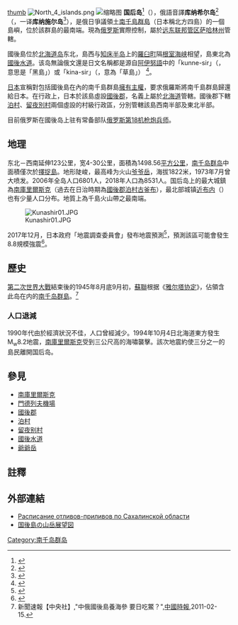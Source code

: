 [[file:Проливы_Курильских_островов_Юг.png|thumb]]
[[File:North_4_islands.png|thumb]]
[[File:Yuzhno-Kurilsk_central_square.jpg|缩略图]]
'''国后岛'''<ref>{{cite web|title=萨哈林州自然环境|url=http://www.crc.mofcom.gov.cn/article/wangshangtuijie/200408/42535_1.html|website=中俄投资促进网|accessdate=2017-04-08|date=2004-08-26|archive-date=2017-08-16|archive-url=https://web.archive.org/web/20170816194255/http://www.crc.mofcom.gov.cn/article/wangshangtuijie/200408/42535_1.html|dead-url=no}}</ref>（{{jpn|j=国後島|hg=くなしりとう|rm=Kunashiritō|f=y}}），俄語音譯'''库纳希尔岛'''<ref>{{cite news|url=http://sputniknews.cn/russia/201807221025940268/|title=日本今年首个免签赴俄代表团飞抵千岛群岛|publisher=俄罗斯卫星通讯社|date=2018-07-22|accessdate=2019-07-09|archive-date=2020-12-08|archive-url=https://web.archive.org/web/20201208054141/http://sputniknews.cn/russia/201807221025940268/|dead-url=no}}</ref>（{{lang-rus|Кунашир|Kunashir}}，一译'''库纳施尔岛'''<ref>{{cite news|url=http://sputniknews.cn/politics/201806171025674763/|title=媒体：日本对俄罗斯在伊图鲁普岛举行导弹演习的计划表示遗憾|publisher=俄罗斯卫星通讯社|date=2018-06-17|accessdate=2019-07-09|archive-date=2020-12-08|archive-url=https://web.archive.org/web/20201208052930/http://sputniknews.cn/politics/201806171025674763/|dead-url=no}}</ref>），是俄日爭議領土[[南千島群島|南千島群島]]（日本稱北方四島）的一個島嶼，位於該群島的最南端。現為[[俄罗斯|俄罗斯]]實際控制，屬於[[远东联邦管区|远东联邦管区]][[萨哈林州|萨哈林州]]管轄。

國後島位於[[北海道岛|北海道岛]]东北，島西与[[知床半岛|知床半岛]]上的[[羅臼町|羅臼町]]隔[[根室海峡|根室海峡]]相望，島東北為[[國後水道|國後水道]]。该岛無論俄文還是日文名稱都是源自[[阿伊努語|阿伊努語]]中的「kunne-sir」（{{lang|ja|クンネ・シリ}}，意思是「黑島」）或「kina-sir」（{{lang|ja|キナ・シリ}}，意為「草島」） <ref>{{Cite web|url=http://www.pref.hokkaido.lg.jp/ks/ass/grp/4150.pdf|title=アイヌ語地名リスト|accessdate=2017-08-16|author=北海道庁|date=|publisher=北海道庁|archive-date=2018-04-17|archive-url=https://web.archive.org/web/20180417012355/http://www.pref.hokkaido.lg.jp/ks/ass/grp/4150.pdf|dead-url=no}}</ref>。

[[日本|日本]]宣稱對包括國後島在內的南千島群島[[南千島群島爭議|擁有主權]]，要求俄羅斯將南千島群島歸還給日本。在行政上，日本於該島虛設[[國後郡|國後郡]]，名義上屬於[[北海道|北海道]]管轄。國後郡下轄[[泊村_(北海道根室振興局)|泊村]]、[[留夜別村|留夜別村]]兩個虛設的村級行政區，分別管轄該島西南半部及東北半部。

目前俄罗斯在國後岛上驻有常备部队[[俄罗斯第18机枪炮兵师|俄罗斯第18机枪炮兵师]]。

== 地理 ==
东北－西南延伸123公里，宽4-30公里，面積為1498.56[[平方公里|平方公里]]，[[南千岛群岛|南千岛群岛]]中面積僅次於[[擇捉島|擇捉島]]。地形陡峻，最高峰为火山[[爷爷岳|爷爷岳]]，海拔1822米，1973年7月曾大喷发。2006年全岛人口6801人，2018年人口為8531人。国后岛上的最大城鎮為[[南庫里爾斯克|南庫里爾斯克]]（過去在日治時期為[[國後郡|國後郡]][[泊村_(北海道根室支廳)|泊村]][[南庫里爾斯克|古釜布]]），最北部城镇[[近布内|近布内]]（{{lang-ru|Отрада}}）也有少量人口分布。地質上為千島火山帶之最南端。

[[File:Kunashir01.JPG|thumb]]

2017年12月，日本政府「地震調查委員會」發布地震預測<ref>{{cite web|url=https://news.ebc.net.tw/news.php?nid=91044|title=遊日注意！北海道恐爆規模9強震 日官方：非常緊迫|publisher=ebc|accessdate=2017-12-20|date=2017-12-19|language=zh-tw|archive-date=2017-12-22|archive-url=https://web.archive.org/web/20171222051504/https://news.ebc.net.tw/news.php?nid=91044|dead-url=no}}</ref>，預測該區可能會發生8.8規模強震<ref>{{cite web|url=https://news.ftv.com.tw/news/detail/2017C19I15M1|title=日研究：北海道千島海溝 恐現8.8規模強震|publisher=ftv|accessdate=2017-12-20|date=2017-12-19|language=zh-tw|archive-date=2017-12-22|archive-url=https://web.archive.org/web/20171222051721/https://news.ftv.com.tw/news/detail/2017C19I15M1|dead-url=no}}</ref>。

== 歷史 ==
[[第二次世界大戰|第二次世界大戰]]結束後的1945年8月底9月初，[[蘇聯|蘇聯]]根据《[[雅尔塔协定|雅尔塔协定]]》，佔領含此岛在内的[[南千岛群島|南千岛群島]]。<ref>新聞速報【中央社】,"中俄國後島養海參 要日吃鱉？"{{cite web |url=http://news.chinatimes.com/world/11050404/132011021501394.html |title=存档副本 |accessdate=2012-10-07 |deadurl=yes |archiveurl=https://web.archive.org/web/20110218045220/http://news.chinatimes.com/world/11050404/132011021501394.html |archivedate=2011-02-18 }},[[中國時報|中國時報]],2011-02-15.</ref>

===人口退減===
1990年代由於經濟狀況不佳，人口曾經減少。1994年10月4日北海道東方發生M<sub>w</sub>8.2地震，[[南庫里爾斯克|南庫里爾斯克]]受到三公尺高的海嘯襲擊。該次地震約使三分之一的島民離開国后岛。

==參見==
*[[南庫里爾斯克|南庫里爾斯克]]
*[[門德列夫機場|門德列夫機場]]
* [[國後郡|國後郡]]
*[[泊村_(北海道根室振兴局)|泊村]]
* [[留夜别村|留夜别村]]
*[[國後水道|國後水道]]
*[[爺爺岳|爺爺岳]]

==註釋==
{{reflist|2}}

== 外部連結==
{{Wikivoyage|庫納希爾}}
* [http://esimo.oceanography.ru/tides/index.php?endsea=7 Расписание отливов-приливов по Сахалинской области]{{Wayback|url=http://esimo.oceanography.ru/tides/index.php?endsea=7 |date=20201208053106 }}{{ru icon}}
*[http://www.kashmir3d.com/panorama/kunashiri/knspanorama.html 国後島の山岳展望図]{{Wayback|url=http://www.kashmir3d.com/panorama/kunashiri/knspanorama.html |date=20201024135356 }} {{ja icon}}

{{千島群島}}

{{Authority control}}
[[Category:南千岛群岛|Category:南千岛群岛]]